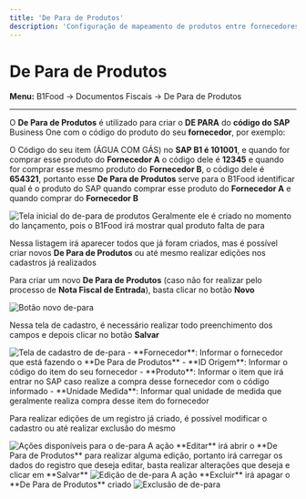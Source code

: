 ```yaml
---
title: 'De Para de Produtos'
description: 'Configuração de mapeamento de produtos entre fornecedores e SAP'
---
```


# De Para de Produtos

**Menu:** B1Food → Documentos Fiscais → De Para de Produtos

---

O **De Para de Produtos** é utilizado para criar o **DE PARA** do **código do SAP** Business One com o código do produto do seu **fornecedor**, por exemplo:

O Código do seu item (ÁGUA COM GÁS) no **SAP B1 é 101001**, e quando for comprar esse produto do **Fornecedor A** o código dele é **12345** e quando for comprar esse mesmo produto do **Fornecedor B**, o código dele é **654321**, portanto esse **De Para de Produtos** serve para o B1Food identificar qual é o produto do SAP quando comprar esse produto do **Fornecedor A** e quando comprar do **Fornecedor B**

<Frame>
<img src="/images/doc_fiscal_de_para_01.png" alt="Tela inicial do de-para de produtos" />
</Frame>

<Warning>
Geralmente ele é criado no momento do lançamento, pois o B1Food irá mostrar qual produto falta de para
</Warning>

Nessa listagem irá aparecer todos que já foram criados, mas é possível criar novos **De Para de Produtos** ou até mesmo realizar edições nos cadastros já realizados

Para criar um novo **De Para de Produtos** (caso não for realizar pelo processo de **Nota Fiscal de Entrada**), basta clicar no botão **Novo**

<Frame>
<img src="/images/doc_fiscal_de_para_05.png" alt="Botão novo de-para" />
</Frame>

Nessa tela de cadastro, é necessário realizar todo preenchimento dos campos e depois clicar no botão **Salvar**

<Frame>
<img src="/images/doc_fiscal_de_para_06.png" alt="Tela de cadastro de de-para" />
</Frame>

<Tabs>
<Tab title="Campos">
- **Fornecedor**: Informar o fornecedor que está fazendo o **De Para de Produtos**
- **ID Origem**: Informar o código do item do seu fornecedor
- **Produto**: Informar o item que irá entrar no SAP caso realize a compra desse fornecedor com o código informado
- **Unidade Medida**: Informar qual unidade de medida que geralmente realiza compra desse item do fornecedor
</Tab>
</Tabs>

Para realizar edições de um registro já criado, é possível modificar o cadastro ou até realizar exclusão do mesmo

<Frame>
<img src="/images/doc_fiscal_de_para_02.png" alt="Ações disponíveis para o de-para" />
</Frame>

<Tabs>
<Tab title="✏️ Editar">
A ação **Editar** irá abrir o **De Para de Produtos** para realizar alguma edição, portanto irá carregar os dados do registro que deseja editar, basta realizar alterações que deseja e clicar em **Salvar**
<Frame>
<img src="/images/doc_fiscal_de_para_04.png" alt="Edição de de-para" />
</Frame>
</Tab>

<Tab title="❌ Excluir">
A ação **Excluir** irá apagar o **De Para de Produtos** criado
<Frame>
<img src="/images/doc_fiscal_de_para_03.png" alt="Exclusão de de-para" />
</Frame>
</Tab>
</Tabs>
